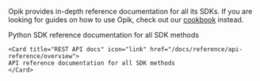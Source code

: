 Opik provides in-depth reference documentation for all its SDKs. If you are looking for
guides on how to use Opik, check out our [cookbook](/docs/opik/home) instead.

<CardGroup cols={2}>
    <Card title="Python SDK docs" icon="link" href="https://www.comet.com/docs/opik/python-sdk-reference/">
    Python SDK reference documentation for all SDK methods
    </Card>

    <Card title="REST API docs" icon="link" href="/docs/reference/api-reference/overview">
    API reference documentation for all SDK methods
    </Card>

</CardGroup>
